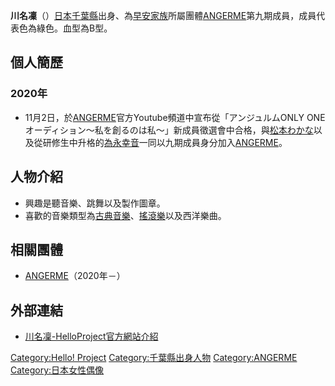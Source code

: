 {{藝人
| 類型 = 歌手
| 外文名 = {{lang|ja|川名凜}}
| 外文 = 日文
| 暱稱 = なりんちゃん
| 出生日期 = {{Birth date and age|year=2003|month=12|day=6}}
| 出生地點 = [[日本|日本]][[千葉縣|千葉縣]]
| 經紀公司 = [[UFG#UP-FRONT_PROMOTION|UP-FRONT PROMOTION Co., Ltd.]]
| 相關團體 = [[ANGERME|ANGERME]]<br/>[[早安家族|早安家族]]
}}

{{Japanese|japanese=川名凜|kana=かわな りん|romaji=Kawana Rin}}
'''川名凜'''（{{bd|2003年|12月6日|catIdx=Kawana Rin}}）[[日本|日本]][[千葉縣|千葉縣]]出身、為[[早安家族|早安家族]]所屬團體[[ANGERME|ANGERME]]第九期成員，成員代表色為綠色。血型為B型。

==個人簡歷==
===2020年===
* 11月2日，於[[ANGERME|ANGERME]]官方Youtube頻道中宣布從「アンジュルムONLY ONEオーディション～私を創るのは私～」新成員徵選會中合格，與[[松本わかな|松本わかな]]以及從研修生中升格的[[為永幸音|為永幸音]]一同以九期成員身分加入[[ANGERME|ANGERME]]。

==人物介紹==
* 興趣是聽音樂、跳舞以及製作圖章。
* 喜歡的音樂類型為[[古典音樂|古典音樂]]、[[搖滾樂|搖滾樂]]以及西洋樂曲。

==相關團體==
* [[ANGERME|ANGERME]]（2020年－）

==外部連結==
* [http://www.helloproject.com/angerme/profile/rin_kawana/ 川名凜-HelloProject官方網站介紹] {{Wayback|url=http://www.helloproject.com/angerme/profile/rin_kawana/ |date=20201127114512 }}
{{DEFAULTSORT:Kawana Rin}}
{{早安家族}}

[[Category:Hello!_Project|Category:Hello! Project]]
[[Category:千葉縣出身人物|Category:千葉縣出身人物]]
[[Category:ANGERME|Category:ANGERME]]
[[Category:日本女性偶像|Category:日本女性偶像]]